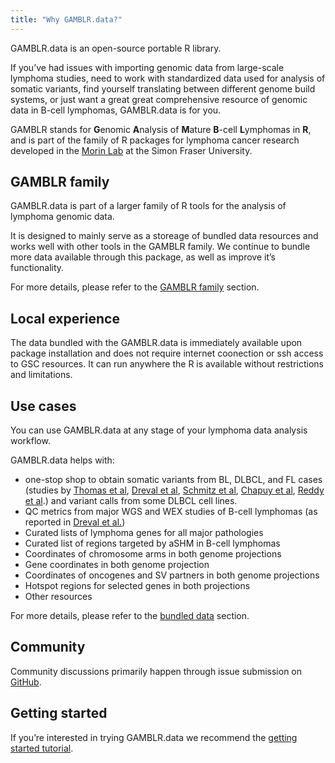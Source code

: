 ```yaml
---
title: "Why GAMBLR.data?"
---
```


GAMBLR.data is an open-source portable R library.

If you've had issues with importing genomic data from large-scale lymphoma
studies, need to work with standardized data used for analysis of somatic
variants, find yourself translating between different genome build systems,
or just want a great great comprehensive resource of genomic data in B-cell
lymphomas, GAMBLR.data is for you.

GAMBLR stands for **G**enomic **A**nalysis of **M**ature **B**-cell **L**ymphomas
in **R**, and is part of the family of R packages for lymphoma cancer research
developed in the [Morin Lab](https://morinlab.github.io/) at the Simon Fraser
University.


## GAMBLR family

GAMBLR.data is part of a larger family of R tools for the analysis of lymphoma
genomic data.

It is designed to mainly serve as a storeage of bundled data resources and works
well with other tools in the GAMBLR family. We continue to bundle more data
available through this package, as well as improve it's functionality.

For more details, please refer to the [GAMBLR family](./concepts/GAMBLR_family.html)
section.

## Local experience

The data bundled with the GAMBLR.data is immediately available upon package
installation and does not require internet coonection or ssh access to GSC
resources. It can run anywhere the R is available without restrictions and
limitations.

## Use cases

You can use GAMBLR.data at any stage of your lymphoma data analysis workflow.

GAMBLR.data helps with:

* one-stop shop to obtain somatic variants from BL, DLBCL, and FL cases (studies
by [Thomas et al](https://ashpublications.org/blood/article/141/8/904/486739/Genetic-subgroups-inform-on-pathobiology-in-adult), [Dreval et al](https://ashpublications.org/blood/article/142/6/561/495422/Genetic-subdivisions-of-follicular-lymphoma),
[Schmitz et al](https://www.nejm.org/doi/10.1056/NEJMoa1801445?url_ver=Z39.88-2003&rfr_id=ori:rid:crossref.org&rfr_dat=cr_pub%20%200www.ncbi.nlm.nih.gov),
[Chapuy et al](https://www.nature.com/articles/s41591-018-0016-8),
[Reddy et al](https://www.cell.com/cell/fulltext/S0092-8674(17)31121-2?_returnURL=https%3A%2F%2Flinkinghub.elsevier.com%2Fretrieve%2Fpii%2FS0092867417311212%3Fshowall%3Dtrue).) and variant calls
from some DLBCL cell lines.
* QC metrics from major WGS and WEX studies of B-cell lymphomas (as reported in
[Dreval et al.](https://ashpublications.org/blood/article/140/24/2549/486782/Minimal-information-for-reporting-a-genomics))
* Curated lists of lymphoma genes for all major pathologies
* Curated list of regions targeted by aSHM in B-cell lymphomas
* Coordinates of chromosome arms in both genome projections
* Gene coordinates in both genome projection
* Coordinates of oncogenes and SV partners in both genome projections
* Hotspot regions for selected genes in both projections
* Other resources

For more details, please refer to the [bundled data](./resources/bundled_data.html)
section.

## Community

Community discussions primarily happen through issue submission on [GitHub](https://github.com/morinlab/GAMBLR.data/issues).

## Getting started

If you're interested in trying GAMBLR.data we recommend the [getting started tutorial](./tutorials/getting_started.html).